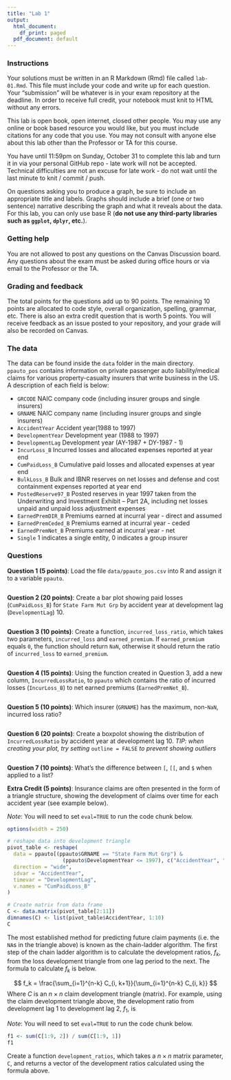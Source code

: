 ```yaml
---
title: "Lab 1"
output:
  html_document:
    df_print: paged
  pdf_document: default
---
```


### Instructions

Your solutions must be written in an R Markdown (Rmd) file called `lab-01.Rmd`. This file must include your code and write up for each question. Your “submission” will be whatever is in your exam repository at the deadline. In order to receive full credit, your notebook must knit to HTML without any errors.

This lab is open book, open internet, closed other people. You may use any online or book based resource you would like, but you must include citations for any code that you use. You may not consult with anyone else about this lab other than the Professor or TA for this course.

You have until 11:59pm on Sunday, October 31 to complete this lab and turn it in via your personal GitHub repo - late work will not be accepted. Technical difficulties are not an excuse for late work - do not wait until the last minute to knit / commit / push.

On questions asking you to produce a graph, be sure to include an appropriate title and labels. Graphs should include a brief (one or two sentence) narrative describing the graph and what it reveals about the data. For this lab, you can only use base R (**do not use any third-party libraries such as `ggplot`, `dplyr`, etc.**).

### Getting help

You are not allowed to post any questions on the Canvas Discussion board. Any questions about the exam must be asked during office hours or via email to the Professor or the TA.

### Grading and feedback

The total points for the questions add up to 90 points. The remaining 10 points are allocated to code style, overall organization, spelling, grammar, etc. There is also an extra credit question that is worth 5 points. You will receive feedback as an issue posted to your repository, and your grade will also be recorded on Canvas.

### The data

The data can be found inside the `data` folder in the main directory. `ppauto_pos` contains information on private passenger auto liability/medical claims for various property-casualty insurers that write business in the US. A description of each field is below:

- `GRCODE` NAIC company code (including insurer groups and single insurers)
- `GRNAME` NAIC company name (including insurer groups and single insurers)
- `AccidentYear` Accident year(1988 to 1997)
- `DevelopmentYear` Development year (1988 to 1997)
- `DevelopmentLag` Development year (AY-1987 + DY-1987 - 1)
- `IncurLoss_B` Incurred losses and allocated expenses reported at year end
- `CumPaidLoss_B` Cumulative paid losses and allocated expenses at year end
- `BulkLoss_B` Bulk and IBNR reserves on net losses and defense and cost containment expenses reported at year end
- `PostedReserve97_B` Posted reserves in year 1997 taken from the Underwriting and Investment Exhibit – Part 2A, including net losses unpaid and unpaid loss adjustment expenses
- `EarnedPremDIR_B` Premiums earned at incurral year - direct and assumed
- `EarnedPremCeded_B` Premiums earned at incurral year - ceded
- `EarnedPremNet_B` Premiums earned at incurral year - net
- `Single` 1 indicates a single entity, 0 indicates a group insurer

### Questions

**Question 1 (5 points)**: Load the file `data/ppauto_pos.csv` into R and assign it to a variable `ppauto`.

```r

```

**Question 2 (20 points)**: Create a bar plot showing paid losses (`CumPaidLoss_B`) for `State Farm Mut Grp` by accident year at development lag (`DevelopmentLag`) 10.

```r

```

**Question 3 (10 points)**: Create a function, `incurred_loss_ratio`, which takes two parameters, `incurred_loss` and `earned_premium`. If `earned_premium` equals `0`, the function should return `NaN`, otherwise it should return the ratio of `incurred_loss` to `earned_premium`.

```r

```

**Question 4 (15 points)**: Using the function created in Question 3, add a new column, `IncurredLossRatio`, to `ppauto` which contains the ratio of incurred losses (`IncurLoss_B`) to net earned premiums (`EarnedPremNet_B`).

```r

```

**Question 5 (10 points)**: Which insurer (`GRNAME`) has the maximum, non-`NaN`, incurred loss ratio?

```r

```
**Question 6 (20 points)**: Create a boxpolot showing the distribution of `IncurredLossRatio` by accident year at development lag 10. *TIP: when creating your plot, try setting* `outline = FALSE` *to prevent showing outliers*

```r

```

**Question 7 (10 points)**: What’s the difference between `[`, `[[`, and `$` when applied to a list? 

**Extra Credit (5 points)**: Insurance claims are often presented in the form of a triangle structure, showing the development of claims over time for each accident year (see example below).

*Note*: You will need to set `eval=TRUE` to run the code chunk below.

```r
options(width = 250)

# reshape data into development triangle
pivot_table <- reshape(
  data = ppauto[(ppauto$GRNAME == "State Farm Mut Grp") &
                  (ppauto$DevelopmentYear <= 1997), c("AccidentYear", "DevelopmentLag", "CumPaidLoss_B")],
  direction = "wide",
  idvar = "AccidentYear",
  timevar = "DevelopmentLag",
  v.names = "CumPaidLoss_B"
)

# Create matrix from data frame
C <- data.matrix(pivot_table[2:11])
dimnames(C) <- list(pivot_table$AccidentYear, 1:10)
C
```

The most established method for predicting future claim payments (i.e. the `NA`s in the triangle above) is known as the chain-ladder algorithm. The first step of the chain ladder algorithm is to calculate the development ratios, $f_k$, from the loss development triangle from one lag period to the next. The formula to calculate $f_k$ is below.

$$
f_k = \frac{\sum_{i=1}^{n-k} C_{i, k+1}}{\sum_{i=1}^{n-k} C_{i, k}}
$$
Where $C$ is an $n \times n$ claim development triangle (matrix). For example, using the claim development triangle above, the development ratio from development lag 1 to development lag 2, $f_1$, is

*Note*: You will need to set `eval=TRUE` to run the code chunk below.

```r
f1 <- sum(C[1:9, 2]) / sum(C[1:9, 1])
f1
```

Create a function `development_ratios`, which takes a $n \times n$ matrix parameter, `C`, and returns a vector of the development ratios calculated using the formula above.

```r

```


